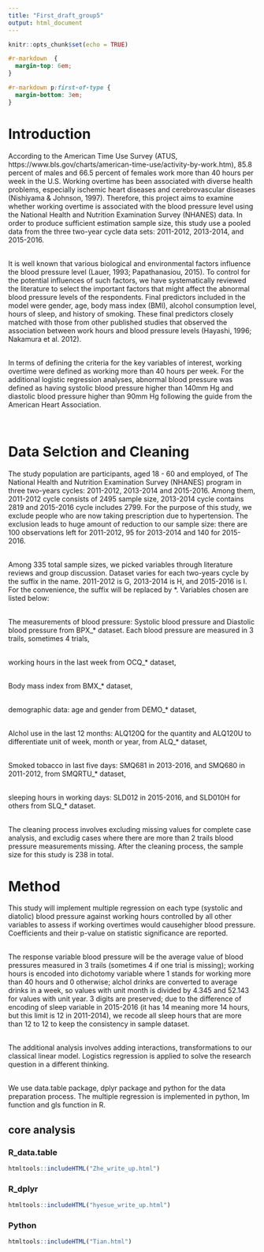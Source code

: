 ```yaml
---
title: "First_draft_group5"
output: html_document
---
```

```r
knitr::opts_chunk$set(echo = TRUE)
```
```css
#r-markdown  {
  margin-top: 6em;
}

#r-markdown p:first-of-type {
  margin-bottom: 3em;
}
```

# Introduction

According to the American Time Use Survey (ATUS, https://www.bls.gov/charts/american-time-use/activity-by-work.htm), 85.8 percent of males and 66.5 percent of females work more than 40 hours per week in the U.S. Working overtime has been associated with diverse health problems, especially ischemic heart diseases and cerebrovascular diseases (Nishiyama & Johnson, 1997). Therefore, this project aims to examine whether working overtime is associated with the blood pressure level using the National Health and Nutrition Examination Survey (NHANES) data. In order to produce sufficient estimation sample size, this study use a pooled data from the three two-year cycle data sets: 2011-2012, 2013-2014, and 2015-2016.

\
It is well known that various biological and environmental factors influence the blood pressure level (Lauer, 1993; Papathanasiou, 2015). To control for the potential influences of such factors, we have systematically reviewed the literature to select the important factors that might affect the abnormal blood pressure levels of the respondents. Final predictors included in the model were gender, age, body mass index (BMI), alcohol consumption level, hours of sleep, and history of smoking. These final predictors closely matched with those from other published studies that observed the association between work hours and blood pressure levels  (Hayashi, 1996; Nakamura et al. 2012).

\
In terms of defining the criteria for the key variables of interest, working overtime were defined as working more than 40 hours per week. For the additional logistic regression analyses, abnormal blood pressure was defined as having systolic blood pressure higher than 140mm Hg and diastolic blood pressure higher than 90mm Hg following the guide from the American Heart Association. 

\

# Data Selction and Cleaning

The study population are participants, aged 18 - 60 and employed, of The National Health and Nutrition Examination Survey (NHANES) program in three two-years cycles: 2011-2012, 2013-2014 and 2015-2016. Among them, 2011-2012 cycle consists of 2495 sample size, 2013-2014 cycle contains 2819 and 2015-2016 cycle includes 2799. For the purpose of this study, we exclude people who are now taking prescription due to hypertension. The exclusion leads to huge amount of reduction to our sample size: there are 100 observations left for 2011-2012, 95 for 2013-2014 and 140 for 2015-2016.

\
Among 335 total sample sizes, we picked variables through literature reviews and group discussion. Dataset varies for each two-years cycle by the suffix in the name. 2011-2012 is G, 2013-2014 is H, and 2015-2016 is I. For the convenience, the suffix will be replaced by *. Variables chosen are listed below:

\
The measurements of blood pressure: Systolic blood pressure and Diastolic blood pressure from BPX_* dataset. Each blood pressure are measured in 3 trails, sometimes 4 trials,

\
working hours in the last week from OCQ_* dataset,

\
Body mass index from BMX_* dataset,

\
demographic data: age and gender from DEMO_* dataset,

\
Alchol use in the last 12 months: ALQ120Q for the quantity and ALQ120U to differentiate unit of week, month or year, from ALQ_* dataset,

\
Smoked tobacco in last five days: SMQ681 in 2013-2016, and SMQ680 in 2011-2012, from SMQRTU_* dataset,

\
sleeping hours in working days: SLD012 in 2015-2016, and SLD010H for others from SLQ_* dataset.

\
The cleaning process involves excluding missing values for complete case analysis, and excludig cases where there are more than 2 trails blood pressure measurements missing. After the cleaning process, the sample size for this study is 238 in total.


# Method

This study will implement multiple regression on each type (systolic and diatolic) blood pressure against working hours controlled by all other variables to assess if working overtimes would causehigher blood pressure. Coefficients and their p-value on statistic significance are reported.

\
The response variable blood pressure will be the average value of blood pressures measured in 3 trails (sometimes 4 if one trial is missing); working hours is encoded into dichotomy variable where 1 stands for working more than 40 hours and 0 otherwise; alchol drinks are converted to average drinks in a week, so values with unit month is divided by 4.345 and 52.143 for values with unit year. 3 digits are preserved; due to the difference of encoding of sleep variable in 2015-2016 (it has 14 meaning more 14 hours, but this limit is 12 in 2011-2014), we recode all sleep hours that are more than 12 to 12 to keep the consistency in sample dataset.

\
The additional analysis involves adding interactions, transformations to our classical linear model. Logistics regression is applied to solve the research question in a different thinking.

\
We use data.table package, dplyr package and python for the data preparation process. The multiple regression is implemented in python, lm function and gls function in R.

## core analysis {.tabset .tabset-fade}

### R_data.table
```r
htmltools::includeHTML("Zhe_write_up.html")
```

### R_dplyr
```r
htmltools::includeHTML("hyesue_write_up.html")
```

### Python
```r
htmltools::includeHTML("Tian.html")
```

##